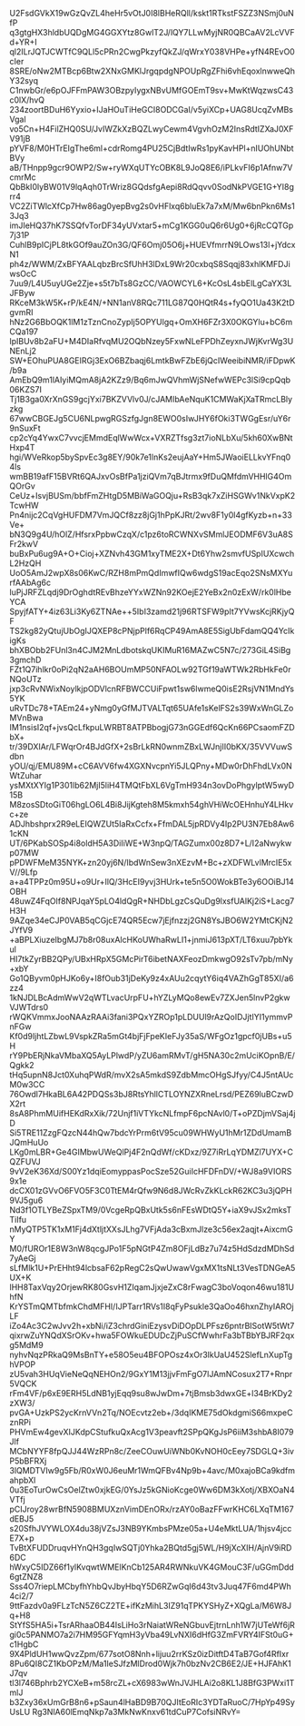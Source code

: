 U2FsdGVkX19wGzQvZL4heHr5vOtJ0I8lBHeRQll/kskt1RTkstFSZZ3NSmj0uNfP
q3gtgHX3hldbUQDgMG4GGXYtz8GwlT2J/lQY7LLwMyjNR0QBCaAV2LcVVFd+YR+I
ql2ILrJQTJCWTfC9QLl5cPRn2CwgPkzyfQkZJ/qWrxY038VHPe+yfN4REvO0cIer
8SRE/oNw2MTBcp6Btw2XNxGMKlJrgqpdgNPOUpRgZFhi6vhEqoxlnwweQhY32syq
C1nwbGr/e6pOJFFmPAW3OBzpyIygxNBvUMfGOEmT9sv+MwKtWqzwsC43c0lX/hvQ
234zoortBDuH6Yyxio+IJaHOuTiHeGCI8ODCGaI/v5yiXCp+UAG8UcqZvMBsVgal
vo5Cn+H4FilZHQ0SU/JvIWZkXzBQZLwyCewm4VgvhOzM2InsRdtIZXaJ0XFV91jB
pYVF8/M0HTrEIgThe6ml+cdrRomg4PU25CjBdtIwRs1pyKavHPl+nIUOhUNbtBVy
aB/THnpp9gcr9OWP2/Sw+ryWXqUTYcOBK8L9JoQ8E6/iPLkvFI6p1Afnw7VcmrMc
QbBkI0lyBW01V9lqAqh0TrWriz8GQdsfgAepi8RdQqvv0SodNkPVGE1G+YI8grr4
VC2ZiTWlcXfCp7Hw86ag0yepBvg2s0vHFlxq6bluEk7a7xM/Mw6bnPkn6Ms13Jq3
imJIeHQ37hK7SSQfvTorDF34yUVxtar5+mCg1KGG0uQ6r6Ug0+6jRcCQTGp7j31P
CuhlB9pICjPL8tkGOf9auZOn3G/QF6Omj05O6j+HUEVfmrrN9LOws13l+jYdcxN1
ph4z/WWM/ZxBFYAALqbzBrcSfUhH3lDxL9Wr20cxbqS8Sqqj83xhlKMFDJiwsOcC
7uu9/L4U5uyUGe2Zje+s5t7bTs8GzCC/VAOWCYL6+KcOsL4sbElLgCaYX3LJFByw
RKceM3kW5K+rP/kE4N/+NN1anV8RQc711LG87Q0HQtR4s+fyQO1Ua43K2tDgvmRI
hNz2G6BbOQK1lM1zTznCnoZypIj5OPYUlgq+OmXH6FZr3X0OKGYlu+bC6mCQa197
lpIBUv8b2aFU+M4DIaRfvqMU2OQbNzey5FxwNLeFPDhZeyxnJWjKvrWg3UNEnLj2
SW+EOhuPUA8GEIRGj3ExO6BZbaqj6LmtkBwFZbE6jQcIWeeibiNMR/iFDpwK/b9a
AmEbQ9m1lAIyiMQmA8jA2KZz9/Bq6mJwQVhmWjSNefwWEPc3lSi9cpQqb06KZS7I
Tj1B3ga0XrXnGS9gcjYxi7BKZVVlv0J/cJAMIbAeNquK1CMWaKjXaTRmcLBlyzkg
67wwCBGEJg5CU6NLpwgRGSzfgJgn8EWO0sIwJHY6fOki3TWGgEsr/uY6r9nSuxFt
cp2cYq4YwxC7vvcjEMmdEqlWwWcx+VXRZTfsg3zt7ioNLbXu/5kh60XwBNtHxp4T
hgi/WVeRkop5bySpvEc3g8EY/90k7e1lnKs2eujAaY+Hm5JWaoiELLkvYFnq04ls
wmBB19afF15BVRt6QAJxvOsBfPa1jziQVm7qBJtrmx9fDuQMfdmVHHlG4OmQOrGv
CeUz+IsvjBUSm/bbfFmZHtgD5MBiWaGOQju+RsB3qk7xZiHSGWv1NkVxpK2TcwHW
Pn4nijc2CqVgHUFDM7VmJQCf8zz8jGj1hPpKJRt/2wv8F1y0l4gfKyzb+n+33Ve+
bN3Q9g4U/hOlZ/HfsrxPpbwCzqX/c1pz6toRCWNXvSMmlJEODMF6V3uA8SFr2kwV
buBxPu6ug9A+O+Cioj+XZNvh43GM1xyTME2X+Dt6Yhw2smvfUSpIUXcwchL2HzQH
UoO5AmJ2wpX8s06KwC/RZH8mPmQdImwfIQw6wdgS19acEqo2SNsMXYurfAAbAg6c
luPjJRFZLqdj9DrOghdtREvBhzeYYxWZNn92KOejE2YeBx2n0zExW/rk0lHbeYCA
SpyjfATY+4iz63Li3Ky6ZTNAe++5IbI3zamd21j96RTSFW9pIt7YVwsKcjRKjyQF
TS2kg82yQtujUbOgIJQXEP8cPNjpPlf6RqCP49AmA8E5SigUbFdamQQ4YcIkigKs
bhXBObb2FUnl3n4CJM2MnLdbotskqUKIMuR16MAZwC5N7c/273GiL4SiBg3gmchD
FZt1Q7ihlkr0oPi2qN2aAH6BOUmMP50NFAOLw92TGf19aWTWk2RbHkFe0rNQoUTz
jxp3cRvNWixNoylkjpODVlcnRFBWCCUiFpwt1sw6lwmeQ0isE2RsjVN1MndYs5YK
uRvTDc78+TAEm24+yNmg0yGfMJTVALTqt65UAfe1sKelFS2s39WxWnGLZoMVnBwa
IM1nsisI2qf+jvsQcLfkpuLWRBT8ATPBbogjG73nGGEdf6QcKn66PCsaomFZDbX+
tr/39DXIAr/LFWqrOr4BJdGfX+2sBrLkRN0wnmZBxLWJnjII0bKX/35VVVuwSdbn
yOU/qj/EMU89M+cC6AVV6fw4XGXNvcpnYi5JLQPny+MDw0rDhFhdLVx0NWtZuhar
ysMXtXYIg1P301lb62MjI5liH4TMQtFbXL6VgTmH934n3ovDoPhgylptW5wyD15B
M8zosSDtoGiT06hgLO6L4Bi8JijKgteh8M5kmxh54ghVHiWcOEHnhuY4LHkvc+ze
ADJhbshprx2R9eLEIQWZUt5IaRxCcfx+FfmDAL5jpRDVy4Ip2PU3N7Eb8Aw61cKN
UT/6PKabSOSp4i8oldH5A3DiIiWE+W3npQ/TAGZumx00z8D7+L/I2aNwykwp07MW
pPDWFMeM35NYK+zn20yj6N/IbdWnSew3nXEzvM+Bc+zXDFWLvlMrcIE5xV//9Lfp
a+a4TPPz0m95U+o9Ur+IlQ/3HcEI9yvj3HUrk+te5n5O0WokBTe3y6OOiBJ14OBH
48uwZ4FqOlf8NPJqaY5pLO4ldQgR+NHDbLgzCsQuDg9lxsfUAlKj2iS+Lacg7H3H
9AZqe34eCJP0VAB5qCGjcE74QR5Ecw7jEjfnzzj2GN8YsJBO6W2YMtCKjN2JYfV9
+aBPLXiuzeIbgMJ7b8r08uxAlcHKoUWhaRwLI1+jnmiJ613pXT/LT6xuu7pbYkul
HI7tkZyrBB2QPy/UBxHRpX5GMcPirT6ibetNAXFeozDmkwgO92sTv7pb/mNy+xbY
Go1QByvm0pHJKo6y+I8fOub31jDeKy9z4xAUu2cqytY6iq4VAZhGgT85XI/a6zz4
1kNJDLBcAdmWwV2qWTLvacUrpFU+hYZLyMQo8ewEv7ZXJen5lnvP2gkwVJWTdrs0
rWQKVmmxJooNAAzRAAi3fani3PQxYZROp1pLDUUl9rAzQoIDJjtIYI1ymmvPnFGw
Kf0d9IjhtLZbwL9VspkZRa5mGt4bjFjFpeKIeFJy35aS/WFgOz1gpcf0jUBs+u5H
rY9PbERjNkaVMbaXQ5AyLPlwdP/yZU6amRMvT/gH5NA30c2mUciKOpnB/E/Qgkk2
tHq5upnN8Jct0XuhqPWdR/mvX2sA5mkdS9ZdbMmcOHgSJfyy/C4J5ntAUcM0w3CC
76Owdl7HkaBL6A42PDQSs3bJ8RtsYhllCTLOYNZXRneLrsd/PEZ69luBCzwDX2rt
8sA8PhmMUifHEKdRxXik/72Unjf1iVTYkcNLfmpF6pcNAvl0/T+oPZDjmVSaj4jD
Si5TRE11ZzgFQzcN44hQw7bdcYrPrm6tV95cu09WHWyU1hMr1ZDdUmamBJQmHuUo
LKg0mLBR+Ge4GIMbwUWeQlPj4F2nQdWf/cKDxz/9Z7iRrLqYDMZl7UYX+CQZFUVJ
9vV2eK36Xd/S00Yz1dqiEomyppasPocSze52GuiIcHFDFnDV/+WJ8a9VIORS9x1e
dcCX01zGVvO6FVO5F3C0TtEM4rQfw9N6d8JWcRvZkKLckR62KC3u3jQPH9VJ5gu6
Nd3f1OTLYBeZSpxTM9/0VcgeRpQBxUtk5s6nFEsWDtQ5Y+iaX9vJSx2mksTTiIfu
nMyQTP5TK1xM1Fj4dXtljtXXsJLhg7VFjAda3cBxmJlze3c56ex2aqjt+AixcmGY
M0/fUROr1E8W3nW8qcgJPo1F5pNGtP4Zm8OFjLdBz7u74z5HdSdzdMDhSd7yAeGj
sLfMlk1U+PrEHht94lcbsaF62pRegC2sQwUwawVgxMX1tsNLt3VesTDNGeA5UX+K
lHH8TaxVqy2OrjewRK80GsvH1ZIqamJjxjeZxC8rFwagC3boVoqon46wu181UhfN
KrYSTmQMTbfmkChdMFHI/IJPTarr1RVs1I8qFyPsukle3QaOo46hxnZhyIAROjLF
iZo4Ac3C2wJvv2h+xbNi/iZ3chrdGiniEzysvDiDOpDLPFsz6pntrBISotW5tWt7
qixrwZuYNQdXSrOKv+hwa5FOWkuEDUDcZjPuSCfWwhrFa3bTBbYBJRF2qxg5MdM9
nyhvNqzPRkaQ9MsBnTY+e58O5eu4BFOPOsz4xOr3lkUaU452SlefLnXupTghVPOP
zU5vah3HUqVieNeQqNEHOn2/9GxY1M13jjvFmFgO7lJAmNCosux2T7+Rnpr5VQCK
rFm4VF/p6xE9ERH5LdNB1yjEqq9su8wJwDm+7tjBmsb3dwxGE+l34BrKDy2zXW3/
pvGA+UzkPS2ycKrnVVn2Tq/NOEcvtz2eb+/3dqIKME75dOkdgmiS66mxpeCznRPi
PHVmEw4gevXIJKdpCStufkuQxAcg1V3peavft2SPpQKgJsP6iiM3shbA8I079Jlf
MCbNYYF8fpQJJ44WzRPn8c/ZeeCOuwUiWNb0KvNOH0cEey7SDGLQ+3ivP5bBFRXj
3lQMDTVIw9g5Fb/R0xW0J6euMr1WmQFBv4Np9b+4avc/M0xajoBCa9kdfmahpbXl
0u3EoTurOwCsOelZtw0xjkEG/0YsJz5kGNioKcge0Ww6DM3kXotj/XBXOaN4VTfj
pCIJroy28wrBfN5908BMUXznVimDEnORx/rzAY0oBazFFwrKHC6LXqTM167dEBJ5
s20SfhJVYWLOX4du38jVZsJ3NB9YKmbsPMze05a+U4eMktLUA/1hjsv4jccE7X+p
TvBtXFUDDruqvHYnQH3gqIwSQTj0Yhka2BQtd5gj5WL/H9jXcXIH/AjnV9iRD6DC
hWxyC5IDZ66f1ylKvqwtWMElKnCb125AR4RWNkuVK4GMouC3F/uGGmDdd6gtZNZ8
Sss4O7riepLMCbyfhYhbQvJbyHbqY5D6RZwGqI6d43tv3Juq47F6md4PWh4ci2/7
9ttFazdv0a9FLzTcN5Z6CZ2TE+ifKzMihL3IZ91qTPKYSHyZ+XQgLa/M6W8Jq+H8
StYfS5HA5i+TsrARhaaOB44IsLiHo3rNaiatWReNGbuvEjtrnLnh1W7jUTeWf6jR
gi0c5PANMO7a2i7HM95GFYqmH3yVba49LvNXI6dHfG3ZmFVRY4IFSt0uG+c1HgbC
9X4PldUH1wwQvzZpm/677sotO8Nnh+lijuu2rrKSz0izDitftD4TaB7Gof4RfIxr
8Pu6QI8CZ1KbOPzM/Ma1IeSJfzMlDrod0Wjk7h0bzNv2CB6E2/JE+HJFAhK1J7qv
tl3l746Bphrb2YCXeB+m58rcZL+cX6983wWnJVJHLAi2o8KL1J8BfG3PWxi1TmlJ
b3Zxy36xUmGrB8n6+pSaun4lHaBD9B70QJItEoRIc3YDTaRuoC/7HpYp49SyUsLU
Rg3NlA60lEmqNkp7a3MkNwKnxv61tdCuP7CofsiNRvY=
